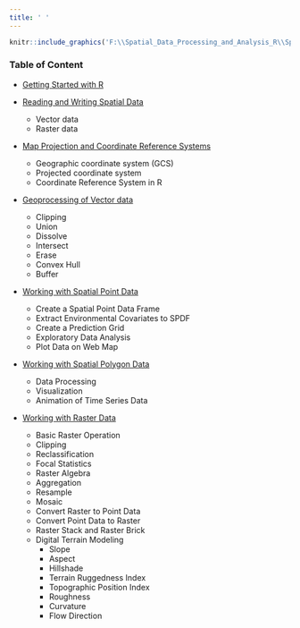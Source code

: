 ```yaml
---
title: ' '
---
```

```r
knitr::include_graphics('F:\\Spatial_Data_Processing_and_Analysis_R\\Spatial-data-R\\Image\\Spatial_data.png')
```
<div style="margin-bottom:20px;">
</div>

### Table of Content

<div style="margin-bottom:15px;">
</div>


* [Getting Started with R](getting-started-with-r.html)

* [Reading and Writing Spatial Data](read-write-spatial-data.html)

    - Vector data
    - Raster data

* [Map Projection and Coordinate Reference Systems](map-projection-coordinate-reference-systems.html)

    - Geographic coordinate system (GCS) 
    - Projected coordinate system
    - Coordinate Reference System in R 

* [Geoprocessing of Vector data](geoprocessing-vector-data.html)

    - Clipping
    - Union
    - Dissolve
    - Intersect
    - Erase
    - Convex Hull
    - Buffer

* [Working with Spatial Point Data](working-with-spatial-point-data.html)

    - Create a Spatial Point Data Frame
    - Extract Environmental Covariates to SPDF  
    - Create a Prediction Grid 
    - Exploratory Data Analysis
    - Plot Data on Web Map

* [Working with Spatial Polygon Data](working-with-spatial-polygon.html)

    - Data Processing
    - Visualization
    - Animation of Time Series Data
    
* [Working with Raster Data](working-with-raster-data.html)

    - Basic Raster Operation
    - Clipping
    - Reclassification
    - Focal Statistics
    - Raster Algebra
    - Aggregation 
    - Resample 
    - Mosaic
    - Convert Raster to Point Data
    - Convert Point Data to Raster
    - Raster Stack and Raster Brick
    - Digital Terrain Modeling
        - Slope
        - Aspect
        - Hillshade
        - Terrain Ruggedness Index
        - Topographic Position Index
        - Roughness
        - Curvature
        - Flow Direction
